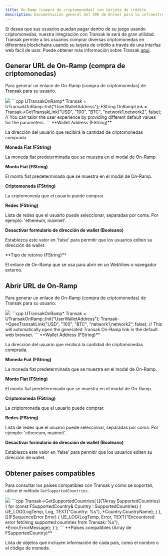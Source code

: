 ```yaml
---
title: On-Ramp (compra de criptomonedas) con tarjeta de crédito
description: Documentación general del SDK de Unreal para la infraestructura Sequence orientada a juegos web3.
---
```


Si desea que sus usuarios puedan pagar dentro de su juego usando criptomonedas, nuestra integración con Transak le será de gran utilidad.
Transak permite a los usuarios comprar diversas criptomonedas en diferentes blockchains usando su tarjeta de crédito a través de una interfaz web fácil de usar. Puede obtener más información sobre Transak [aquí](https://transak.com/).

## Generar URL de On-Ramp (compra de criptomonedas)
Para generar un enlace de On-Ramp (compra de criptomonedas) de Transak para su usuario.

<Tabs>
  <Tab title="Blueprint">
    <Frame caption="Pay Onramp Link">
      <img src="/images/unreal/pay_onramp_link.png" />
    </Frame>
  </Tab>

  <Tab title="C++">
    ```cpp
    UTransakOnRamp* Transak = UTransakOnRamp::Init("UserWalletAddress");
    FString OnRampLink = Transak->GetTransakLink("USD", "100", "BTC", "network1,network2", false);
    // You can tailor the user experience by providing different default values for the parameters.
    ```
  </Tab>
</Tabs>

<Accordion title="Parámetros">
  **Wallet Address (FString)**

  La dirección del usuario que recibirá la cantidad de criptomonedas comprada.

  **Moneda Fiat (FString)**

  La moneda fiat predeterminada que se muestra en el modal de On-Ramp.

  **Monto Fiat (FString)**

  El monto fiat predeterminado que se muestra en el modal de On-Ramp.

  **Criptomoneda (FString)**

  La criptomoneda que el usuario puede comprar.

  **Redes (FString)**

  Lista de redes que el usuario puede seleccionar, separadas por coma. Por ejemplo: 'ethereum, mainnet'.

  **Desactivar formulario de dirección de wallet (Booleano)**

  Establezca este valor en 'false' para permitir que los usuarios editen su dirección de wallet.
</Accordion>

<Accordion title="Tipos de retorno">
  **Tipo de retorno (FString)**

  El enlace de On-Ramp que se usa para abrir en un WebView o navegador externo.
</Accordion>

## Abrir URL de On-Ramp
Para generar un enlace de On-Ramp (compra de criptomonedas) de Transak para su usuario:

<Tabs>
  <Tab title="Blueprint">
    <Frame caption="Pay Open Onramp">
      <img src="/images/unreal/pay_open_onramp.png" />
    </Frame>
  </Tab>

  <Tab title="C++">
    ```cpp
    UTransakOnRamp* Transak = UTransakOnRamp::Init("UserWalletAddress");
    Transak->OpenTransakLink("USD", "100", "BTC", "network1,network2", false);
    // This will automatically open the generated Transak On-Ramp link in the default web browser.
    ```
  </Tab>
</Tabs>

<Accordion title="Parámetros">
  **Wallet Address (FString)**

  La dirección del usuario que recibirá la cantidad de criptomonedas comprada.

  **Moneda Fiat (FString)**

  La moneda fiat predeterminada que se muestra en el modal de On-Ramp.

  **Monto Fiat (FString)**

  El monto fiat predeterminado que se muestra en el modal de On-Ramp.

  **Criptomoneda (FString)**

  La criptomoneda que el usuario puede comprar.

  **Redes (FString)**

  Lista de redes que el usuario puede seleccionar, separadas por coma. Por ejemplo: 'ethereum, mainnet'.

  **Desactivar formulario de dirección de wallet (Booleano)**

  Establezca este valor en 'false' para permitir que los usuarios editen su dirección de wallet.
</Accordion>

## Obtener países compatibles
Para consultar los países compatibles con Transak y cómo se soportan, utilice el método `GetSupportedCountries`.

<Tabs>
  <Tab title="Blueprint">
    <Frame caption="Pay Get Supported Countries">
      <img src="/images/unreal/pay_get_supported_countries.png" />
    </Frame>
  </Tab>

  <Tab title="C++">
    ```cpp
    Transak->GetSupportedCountries(
        [](TArray<FSupportedCountry> SupportedCountries) {
        for (const FSupportedCountry& Country : SupportedCountries) {
        UE_LOG(LogTemp, Log, TEXT("Country: %s"), *Country.CountryName);
    }
    },
        [](FSequenceError Error) {
            UE_LOG(LogTemp, Error, TEXT("Encountered error fetching supported countries from Transak: %s"), *Error.ErrorMessage);
        }
    );
    ```
  </Tab>
</Tabs>

<Accordion title="Tipos de retorno">
  **Países compatibles (Array de FSupportedCountry)**

  Lista de objetos que incluyen información de cada país, como el nombre o el código de moneda.
</Accordion>